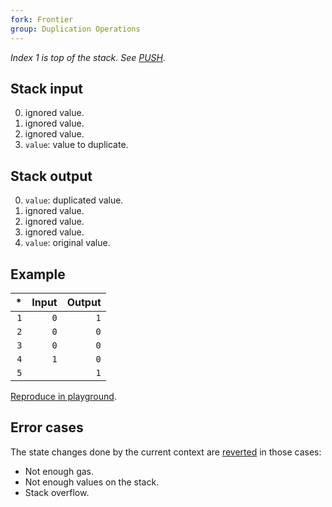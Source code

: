```yaml
---
fork: Frontier
group: Duplication Operations
---
```


*Index 1 is top of the stack. See [PUSH](/#60).*

## Stack input

0. ignored value.
1. ignored value.
2. ignored value.
3. `value`: value to duplicate.

## Stack output

0. `value`: duplicated value.
1. ignored value.
2. ignored value.
3. ignored value.
4. `value`: original value.

## Example

| * | Input | Output |
|--:|------:|-------:|
| `1` | `0` | `1` |
| `2` | `0` | `0` |
| `3` | `0` | `0` |
| `4` | `1` | `0` |
| `5` | | `1` |

[Reproduce in playground](/?unit=Wei&codeType=Mnemonic&code='ySet%20state~1~0~0~0zzyDuplicatezDUP4'~zPUSH1%20z%5Cny%2F%2F%20%01yz~_).

## Error cases

The state changes done by the current context are [reverted](#FD) in those cases:
- Not enough gas.
- Not enough values on the stack.
- Stack overflow.
